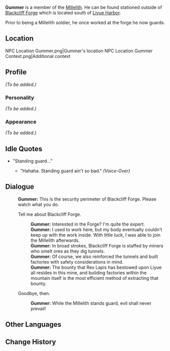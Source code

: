 {{Meta
<!-- REMOVE THIS TEMPLATE AFTER ADDING MISSING INFO -->
|missing_NPC_profile  = yes
}}
{{Character Infobox
|image            = NPC Gummer.png
|type             = NPC
|region           = Liyue
|title            = Millelith
|affiliation      = Millelith
}}
'''Gummer''' is a member of the [[Millelith]]. He can be found stationed outside of [[Blackcliff Forge]] which is located south of [[Liyue Harbor]].

Prior to being a Millelith soldier, he once worked at the forge he now guards.

==Location==
<gallery hideaddbutton="true" captionalign="center">
NPC Location Gummer.png|Gummer's location
NPC Location Gummer Context.png|Additional context
</gallery>

==Profile==
<!--detailed story/lore information goes here-->
''(To be added.)''

===Personality===
''(To be added.)''

===Appearance===
''(To be added.)''

==Idle Quotes==
* "Standing guard..."
** {{A|VO Gummer 01.ogg}} "Hahaha. Standing guard ain't so bad." ''(Voice-Over)''

==Dialogue==
{{Dialogue start}}
:'''Gummer:''' This is the security perimeter of Blackcliff Forge. Please watch what you do.
:{{DIcon}} Tell me about Blackcliff Forge.
::'''Gummer:''' Interested in the Forge? I'm quite the expert.
::'''Gummer:''' I used to work here, but my body eventually couldn't keep up with the work inside. With little luck, I was able to join the Millelith afterwards.
::'''Gummer:''' In broad strokes, Blackcliff Forge is staffed by miners who smelt ores as they dig tunnels.
::'''Gummer:''' Of course, we also reinforced the tunnels and built factories with safety considerations in mind.
::'''Gummer:''' The bounty that Rex Lapis has bestowed upon Liyue all resides in this mine, and building factories within the mountain itself is the most efficient method of extracting that bounty.
:{{DIcon}} Goodbye, then.
::'''Gummer:''' While the Millelith stands guard, evil shall never prevail!
{{Dialogue end}}

==Other Languages==
{{Other Languages
|en      = Gummer
|zhs     = 豁牙子
|zhs_rm  = Huōyázi
|zht     = 豁牙子
|zht_rm  = Huōyázi
|zh_tl   = Gaptooth
|zh_note = {{Lang|mini=1|zh=豁牙子|zh_rm=Huōyázi}} is a slang term for someone missing at least one tooth.
|ja      = 残牙
|ja_rm   = Zanga{{Assumed}}
|ja_tl   = 
|ko      = 활이
|ko_rm   = Hwal-i
|ko_tl   = 
|es      = Gummer
|fr      = Gummer
|ru      = Зубастый Хо
|ru_tl   = Toothy Huo
|th      = Gummer
|vi      = Răng Sún
|vi_tl   = 
|de      = Klappergebiss
|de_tl   = Chattering Teeth
|id      = Gummer
|pt      = Gummer
}}

==Change History==
{{Change History|1.0}}